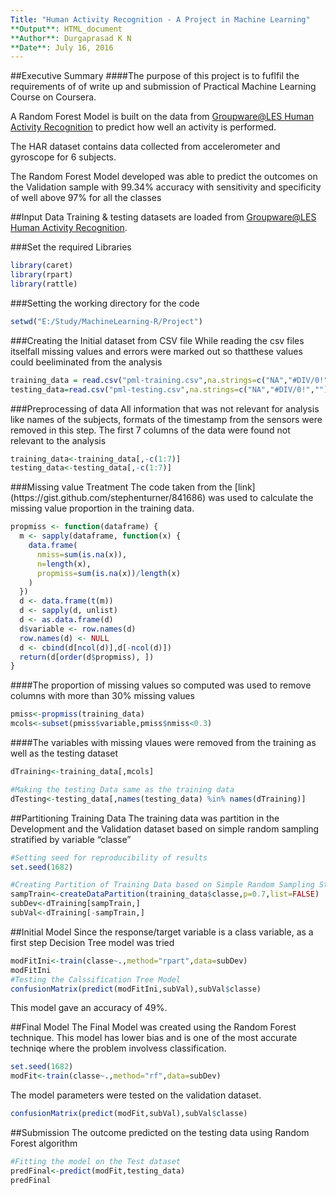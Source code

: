 ---
Title: "Human Activity Recognition - A Project in Machine Learning"
**Output**: HTML_document
**Author**: Durgaprasad K N
**Date**: July 16, 2016
---


##Executive Summary
####The purpose of this project is to fuflfil the requirements of of write up and submission of Practical Machine Learning Course on Coursera. 

A Random Forest Model is built on the data from [Groupware@LES Human Activity Recognition]( http://groupware.les.inf.puc-rio.br/har) to predict how well an activity is performed.

The HAR dataset  contains data collected from accelerometer and gyroscope for 6 subjects.

The Random Forest Model developed was able to predict the outcomes on the Validation sample with 99.34% accuracy with sensitivity and specificity of well above 97% for all the classes

##Input Data
Training & testing datasets are loaded from [Groupware@LES Human Activity Recognition](http://groupware.les.inf.puc-rio.br/har).

###Set the required Libraries
```{r}
library(caret)
library(rpart)
library(rattle)

```


###Setting the working directory for the code
```{r}
setwd("E:/Study/MachineLearning-R/Project")
```

###Creating the Initial dataset from CSV file
While reading the csv files itselfall missing values and errors were marked out so thatthese values could beeliminated from the analysis
```{r}
training_data = read.csv("pml-training.csv",na.strings=c("NA","#DIV/0!",""))
testing_data=read.csv("pml-testing.csv",na.strings=c("NA","#DIV/0!",""))
```
###Preprocessing of data
All information that was not relevant for analysis like names of the subjects, formats of the timestamp from the sensors were removed in this step. The first 7 columns of the data were found not relevant to the analysis
```{r}
training_data<-training_data[,-c(1:7)]
testing_data<-testing_data[,-c(1:7)]
```

###Missing value Treatment
The code taken from the [link] (https://gist.github.com/stephenturner/841686)  was used to calculate the missing value proportion in the training data. 
```{r}
propmiss <- function(dataframe) {
  m <- sapply(dataframe, function(x) {
    data.frame(
      nmiss=sum(is.na(x)), 
      n=length(x), 
      propmiss=sum(is.na(x))/length(x)
    )
  })
  d <- data.frame(t(m))
  d <- sapply(d, unlist)
  d <- as.data.frame(d)
  d$variable <- row.names(d)
  row.names(d) <- NULL
  d <- cbind(d[ncol(d)],d[-ncol(d)])
  return(d[order(d$propmiss), ])
}
```



####The proportion of missing values so computed was used to remove columns with more than 30% missing values
```{r}
pmiss<-propmiss(training_data)
mcols<-subset(pmiss$variable,pmiss$nmiss<0.3)
```
####The variables with missing vlaues were removed from the training as well as the testing dataset
```{r}
dTraining<-training_data[,mcols]

#Making the testing Data same as the training data
dTesting<-testing_data[,names(testing_data) %in% names(dTraining)]

```
##Partitioning Training Data
The training data was partition in the Development and the Validation dataset based on simple random sampling stratified by variable "classe"
```{r}
#Setting seed for reproducibility of results
set.seed(1682)

#Creating Partition of Training Data based on Simple Random Sampling Stratified by classe
sampTrain<-createDataPartition(training_data$classe,p=0.7,list=FALSE)
subDev<-dTraining[sampTrain,]
subVal<-dTraining[-sampTrain,]
```

##Initial Model
Since the response/target variable is a class variable, as a first step Decision Tree model was tried
```{r}
modFitIni<-train(classe~.,method="rpart",data=subDev)
modFitIni
#Testing the Calssification Tree Model
confusionMatrix(predict(modFitIni,subVal),subVal$classe)
```
This model gave an accuracy of 49%.

##Final Model
The Final Model was created using the Random Forest technique. This model has lower bias and is one of the most accurate techniqe where the problem involvess classification.
```{r}
set.seed(1682)
modFit<-train(classe~.,method="rf",data=subDev)
```

The model parameters were tested on the validation dataset.
```{r}
confusionMatrix(predict(modFit,subVal),subVal$classe)
```
##Submission
The outcome predicted on the testing data using Random Forest algorithm
```{r}
#Fitting the model on the Test dataset
predFinal<-predict(modFit,testing_data)
predFinal
```







